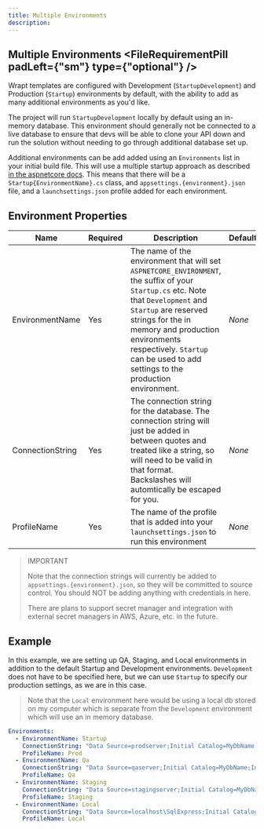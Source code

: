 ```yaml
---
title: Multiple Environments
description: 
---
```



## Multiple Environments <FileRequirementPill padLeft={"sm"} type={"optional"} />

Wrapt templates are configured with Development (`StartupDevelopment`) and Production (`Startup`) environments by default, with the ability to add as many additional environments as you'd like. 

The project will run `StartupDevelopment` locally by default using an in-memory database. This environment should generally not be connected to a live database to ensure that devs will 
be able to clone your API down and run the solution without needing to go through additional database set up.

Additional environments can be add added using an `Environments` list in your initial build file. This will use a multiple startup approach as described [in the aspnetcore docs](https://aspnetcore.readthedocs.io/en/stable/fundamentals/environments.html). This means that there will be a `Startup{EnvironmentName}.cs` class, and `appsettings.{environment}.json` file, and a `launchsettings.json` profile added for each environment.

## Environment Properties

| Name             | Required | Description                                                  | Default |
| ---------------- | -------- | ------------------------------------------------------------ | ------- |
| EnvironmentName  | Yes      | The name of the environment that will set `ASPNETCORE_ENVIRONMENT`, the suffix of your `Startup.cs` etc. Note that `Development` and `Startup` are reserved strings for the in memory and production environments respectively. `Startup` can be used to add settings to the production environment. | *None*  |
| ConnectionString | Yes      | The connection string for the database. The connection string will just be added in between quotes and treated like a string, so will need to be valid in that format. Backslashes will automtically be escaped for you. | *None*  |
| ProfileName      | Yes      | The name of the profile that is added into your `launchsettings.json` to run this environment | *None*  |

> IMPORTANT
>
> Note that the connection strings will currently be added to `appsettings.{environment}.json`, so they will be committed to source control. You should NOT be adding anything with credentials in here. 
>
> There are plans to support secret manager and integration with external secret managers in AWS, Azure, etc. in the future.

## Example
In this example, we are setting up QA, Staging, and Local environments in addition to the default Startup and Development environments. `Development` does not have to be specified here, 
but we can use `Startup` to specify our production settings, as we are in this case. 

> Note that the `Local` environment here would be using a local db stored on my computer which is separate from the `Development` environment which will use an in memory database.
```yaml
Environments:
  - EnvironmentName: Startup
    ConnectionString: "Data Source=prodserver;Initial Catalog=MyDbName;Integrated Security=True;Encrypt=True;TrustServerCertificate=True;"
    ProfileName: Prod
  - EnvironmentName: Qa
    ConnectionString: "Data Source=qaserver;Initial Catalog=MyDbName;Integrated Security=True;Encrypt=True;TrustServerCertificate=True;"
    ProfileName: Qa
  - EnvironmentName: Staging
    ConnectionString: "Data Source=stagingserver;Initial Catalog=MyDbName;Integrated Security=True;Encrypt=True;TrustServerCertificate=True;"
    ProfileName: Staging
  - EnvironmentName: Local
    ConnectionString: "Data Source=localhost\SqlExpress;Initial Catalog=MyDbName;Integrated Security=True;Encrypt=True;TrustServerCertificate=True;"
    ProfileName: Local
```

